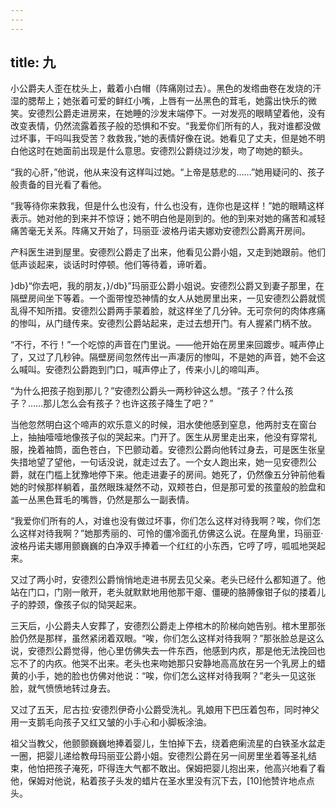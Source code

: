 ```yaml
---
---
---
```

title: 九
---




小公爵夫人歪在枕头上，戴着小白帽（阵痛刚过去）。黑色的发绺曲卷在发烧的汗湿的腮帮上；她张着可爱的鲜红小嘴，上唇有一丛黑色的茸毛，她露出快乐的微笑。安德烈公爵走进房来，在她睡的沙发末端停下。一对发亮的眼睛望着他，没有改变表情，仍然流露着孩子般的恐惧和不安。“我爱你们所有的人，我对谁都没做过坏事，干吗叫我受苦？救救我，”她的表情好像在说。她看见了丈夫，但是她不明白他这时在她面前出现是什么意思。安德烈公爵绕过沙发，吻了吻她的额头。

“我的心肝，”他说，他从来没有这样叫过她。“上帝是慈悲的……”她用疑问的、孩子般责备的目光看了看他。

“我等待你来救我，但是什么也没有，什么也没有，连你也是这样！”她的眼睛这样表示。她对他的到来并不惊讶；她不明白他是刚到的。他的到来对她的痛苦和减轻痛苦毫无关系。阵痛又开始了，玛丽亚·波格丹诺夫娜劝安德烈公爵离开房间。

产科医生进到屋里。安德烈公爵走了出来，他看见公爵小姐，又走到她跟前。他们低声谈起来，谈话时时停顿。他们等待着，谛听着。

}db}“你去吧，我的朋友，}/db}”玛丽亚公爵小姐说。安德烈公爵又到妻子那里，在隔壁房间坐下等着。一个面带惶恐神情的女人从她房里出来，一见安德烈公爵就慌乱得不知所措。安德烈公爵两手蒙着脸，就这样坐了几分钟。无可奈何的肉体疼痛的惨叫，从门缝传来。安德烈公爵站起来，走过去想开门。有人握紧门柄不放。

“不行，不行！”一个吃惊的声音在门里说。——他开始在房里来回踱步。喊声停止了，又过了几秒钟。隔壁房间忽然传出一声凄厉的惨叫，不是她的声音，她不会这么喊叫。安德烈公爵跑到门口，喊声停止了，传来小儿的啼叫声。

“为什么把孩子抱到那儿？”安德烈公爵头一两秒钟这么想。“孩子？什么孩子？……那儿怎么会有孩子？也许这孩子降生了吧？”

当他忽然明白这个啼声的欢乐意义的时候，泪水使他感到窒息，他两肘支在窗台上，抽抽噎噎地像孩子似的哭起来。门开了。医生从房里走出来，他没有穿常礼服，挽着袖筒，面色苍白，下巴颤动着。安德烈公爵向他转过身去，可是医生张皇失措地望了望他，一句话没说，就走过去了。一个女人跑出来，她一见安德烈公爵，就在门槛上犹豫地停下来。他走进妻子的房间。她死了，仍然像五分钟前他看她的时候那样躺着，虽然眼珠凝然不动，双颊苍白，但是那可爱的孩童般的脸盘和盖一丛黑色茸毛的嘴唇，仍然是那么一副表情。

“我爱你们所有的人，对谁也没有做过坏事，你们怎么这样对待我啊？唉，你们怎么这样对待我啊？”她那秀丽的、可怜的僵冷面孔仿佛这么说。在屋角里，玛丽亚·波格丹诺夫娜用颤巍巍的白净双手捧着一个红红的小东西，它哼了哼，呱呱地哭起来。

又过了两小时，安德烈公爵悄悄地走进书房去见父亲。老头已经什么都知道了。他站在门口，门刚一敞开，老头就默默地用他那干瘪、僵硬的胳膊像钳子似的搂着儿子的脖颈，像孩子似的恸哭起来。

三天后，小公爵夫人安葬了，安德烈公爵走上停棺木的阶梯向她告别。棺木里那张脸仍然是那样，虽然紧闭着双眼。“唉，你们怎么这样对待我啊？”那张脸总是这么说，安德烈公爵觉得，他心里仿佛失去一件东西，他感到内疚，那是他无法挽回也忘不了的内疚。他哭不出来。老头也来吻她那只安静地高高放在另一个乳房上的蜡黄的小手，她的脸也仿佛对他说：“唉，你们怎么这样对待我啊？”老头一见这张脸，就气愤愤地转过身去。

又过了五天，尼古拉·安德烈伊奇小公爵受洗礼。乳娘用下巴压着包布，同时神父用一支鹅毛向孩子又红又皱的小手心和小脚板涂油。

祖父当教父，他颤颤巍巍地捧着婴儿，生怕掉下去，绕着疤瘌流星的白铁圣水盆走一圈，把婴儿递给教母玛丽亚公爵小姐。安德烈公爵在另一间房里坐着等圣礼结束，他怕把孩子淹死，吓得连大气都不敢出。保姆把婴儿抱出来，他高兴地看了看他，保姆对他说，粘着孩子头发的蜡片在圣水里没有沉下去，[10]他赞许地点点头。